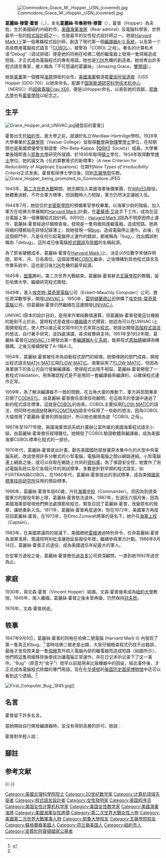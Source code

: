 {{noteTA
|T=zh-hans:格蕾丝·赫柏; zh-hk:格麗絲·賀伯; zh-tw:葛麗絲·霍普;
|1=zh-hans:格蕾丝·穆雷·赫柏; zh-hk:格麗絲·梅莉·賀伯; zh-tw:葛麗絲·穆雷·霍普;
|G1=美國總統
|G2=IT
|G3=美国州份
}}

{{Infobox Military Person
|name=葛麗絲·穆雷·霍普<br />（Grace Murray Hopper）
|born= {{birth date|1906|12|09}}
|died= {{death date and age |1992|01|01|1906|12|09}}
|placeofbirth={{flagicon image|Flag of the United States (1896-1908).svg}} [[美國|美國]][[紐約市|紐約市]]
|placeofdeath={{USA}}[[維吉尼亞州|維吉尼亞州]][[阿靈頓縣_(維吉尼亞州)|阿靈頓縣]]
|placeofburial=
|image=[[File:GraceHopper.jpg|172px]]
|caption=葛麗絲·霍普（Grace Hopper）
|allegiance= 
|serviceyears=1943-1966，1967-1971，1972-1986
|rank= [[准將|准將]]
|branch={{flagicon image|Seal of the United States Department of the Navy.svg}} [[美國海軍|美國海軍]]
|commands=
|awards=[[國防部傑出服役勳章|國防部傑出服役勳章]]<br />{{Link-en|功績勳章 (美國)|Legion of Merit|功績勳章}}<br />{{Link-en|服役有功獎章|Meritorious Service Medal (USA)}}<br />{{Link-en|美國戰役獎章|American Campaign Medal}}<br />[[第二次世界大戰勝利獎章|第二次世界大戰勝利獎章]]<br />[[國防部服役獎章|國防部服役獎章]]<br />[[武装部队预备役奖章|武装部队预备役奖章]]<br />{{Link-en|海軍預備役勳章|Naval Reserve Medal}}
|relations=
|laterwork=
}}

[[File:Commodore_Grace_M._Hopper,_USN_(covered).jpg|thumb]]

'''葛麗絲·穆雷·霍普'''（{{lang-en|Grace Murray Hopper}}，{{bd|1906年|12月9日|1992年|1月1日|catIdx=Hopper, Grace}}），本名'''葛麗絲·布魯斯特·穆雷'''（{{lang-en|Grace Brewster Murray}}），霍普（Hopper）為夫姓，生於美國紐約州紐約市，[[美國海軍|美國海軍]][[准將|准將]]（Rear admiral）及電腦科學家，世界最早一批的[[程式設計師|程式設計師]]之一，也是最早的女性程式設計師之一。她是[[Harvard_Mark_I|Harvard Mark I]]上第一個專職程式設計師，創造了現代第一個[[編譯器|編譯器]][[A-0_系統|A-0 系統]]，以及第一个高级商用電腦程式語言「[[COBOL|COBOL]]」，被譽為「COBOL 之母」。著名的计算机术语“Debug”（调试排错）便是她的同袍在哈佛二號的繼電器上發現一隻飛蛾造成短路，才正式成為電腦程式的專有用語。她也是[[Y2K|Y2K]]危機的創造者。她培育出許多程式語言專家，被人稱為「不可思議的葛麗絲」（Amazing Grace，[[雙關語|雙關語]]）{{efn|Amazing Grace的典故來自於一個著名英文基督教聖詩，中譯為《[[奇異恩典|奇異恩典]]》}}。

她是[[美軍|美軍]]第一個獲得[[准將|准將]]頭銜的女性，[[美國海軍|美國海軍]]驅逐艦[[霍珀号驱逐舰|霍珀号驱逐舰]]（USS Hopper (DDG-70)）以她來命名。配置于[[国家能源研究科学技术机中心|国家能源研究科学技术机中心]]（NERSC）的[[超級電腦|超級電腦]][[Cray_XE6|Cray XE6]]，便是以Hopper命名，以表彰她的貢獻。[[耶魯大學|耶魯大學]]也有[[霍普學院|霍普學院]]以紀念之。

==生平==
[[File:Grace_Hopper_and_UNIVAC.jpg|thumb]]键盘前的霍普]]

霍普出生於[[紐約市|紐約市]]，進大學之前，就讀於私立Wardlaw-Hartridge學校。1928年大學畢業於[[瓦薩學院|瓦薩學院]]（Vassar College）並取得[[數學|數學]]與[[物理|物理]]雙[[學士|學士]]學位，在校期間也是美國資優學生聯誼會（Phi-Beta-Kappa【[[ΦBK|ΦBK]]】Society）成員。大學畢業後隨即進入[[耶魯大學|耶魯大學]]研究所就讀，於1930年取得[[碩士|碩士]]學位，1934年取得數學[[博士|博士]]學位。她的論文為《化約算數等式的新標準》（A new Criterion for Reducibility of Algebraic Equations）在期刊''New Types of Irreducibility Criteria''正式发表。霍普取得博士學位後，回到[[瓦薩學院|瓦薩學院]]任教。
[[File:Grace_Hopper_being_promoted_to_Commodore.JPEG|thumb]]

1943年，[[第二次世界大戰|第二次世界大戰]]期間，她志願加入美國海軍後備軍團，在[[WAVES|WAVES]]服役。她體重過輕，不符合軍方標準，但因戰時人力短缺，軍方仍然決定讓她入伍。

1944年7月，她從位於[[史密斯學院|史密斯學院]]的預備軍官學校畢業。以海軍少尉的階級，加入軍方在哈佛大學展開的[[Harvard_Mark_I|Harvard Mark I]]計劃，在[[霍華德·艾肯|霍華德·艾肯]]手下工作，成為在這台電腦上第一個專職程式設計師。9月9日，[[Harvard_Mark_II|Harvard Mark II]]因為不明原因停止運作，葛麗絲·霍普經過仔細檢查後，發現是一隻飛蛾飛進繼電器，造成短路。她將飛蛾的殘骸貼在研發記錄薄上，說她發現一個[[bug|bug]]，造成電腦停止運作。此後，在這個部門中，凡是任何引起電腦停止運作的錯誤，都被稱為「bug」，找出錯誤則稱為「debug」，這形成日後電腦[[程式錯誤|程式錯誤]]及[[除錯|除錯]]的名稱起源。

為了節省硬體成本，葛麗絲·霍普在[[Harvard_Mark_I|Harvard Mark I]]上，決定以6位數字來儲存時間，即年、月、日各兩位。這個習慣被[[COBOL|COBOL]]繼承，之後傳播到其他程式語言及作業系統中，這也是日後[[Y2K|Y2K]]危機的最早起源。
 
1945年，[[盟軍|盟軍]]勝利，第二次世界大戰結束。葛麗絲·霍普辭去[[瓦薩學院|瓦薩學院]]的教職，留在哈佛大學，繼續研究程式開發。

1949年，進入[[埃克特-莫奇萊電腦|埃克特-莫奇萊電腦]]公司（Eckert–Mauchly Computer）公司，擔任資深數學家，開發[[UNIVAC_I|UNIVAC I]]。1950年，[[雷明頓蘭德公司|雷明頓蘭德公司]]併購了[[埃克特-莫奇萊電腦|埃克特-莫奇萊電腦]]公司，但葛麗絲·霍普仍然繼續在這邊開發[[UNIVAC_I|UNIVAC I]]。

UNIVAC I原本的設計目的，是用來作單純數值運算，但葛麗絲·霍普發覺這台機器的能耐不止於此。當時程式是直接以[[機器碼|機器碼]]方式撰寫，她認為可以在UNIVAC I上面開發程式，使人們以接近英文寫作的方式來寫出[[程式|程式]]。她提出開發[[高階程式語言|高階程式語言]]的想法，自行著手研究，並四處演講，尋求經費與支持。1951年至1952年間，葛麗絲·霍普在[[UNIVAC_I|UNIVAC I]]上開發出第一套[[編譯器|編譯器]][[A-0_系統|A-0 系統]]，能將程式[[原始碼|原始碼]]編譯為機器碼。之後又接續開發了A-1與A-2。

1954年，葛麗絲·霍普被任命為自動程式部門的經理。她領導她的部門成員，開發出程式語言[[MATH-MATIC|MATH-MATIC]]與[[FLOW-MATIC|FLOW-MATIC]]。海軍採用了[[FLOW-MATIC|FLOW-MATIC]]，但因為海軍旗下的各公司自行發展編譯器，使得程式出現不相容。葛麗絲·霍普開發了一套程式Validation，用來確認程式是不是用同一套編譯器來編譯的，以確保程式運作正常。

1959年，為了解決編譯器不一致的問題，在五角大廈的推動下，軍方與民間專家召開了[[CODASYL|CODASYL]]，由葛麗絲·霍普擔任首席技術顧問。在這兩天的會議中通過了新的程式語言標準，這就是[[COBOL|COBOL]]的由來。COBOL主要採用[[FLOW-MATIC|FLOW-MATIC]]的語法，但同時也由[[IBM|IBM]]發展的[[COMTRAN|COMTRAN]]語言中採用了一些新的想法。因為COBOL大幅借用了葛麗絲·霍普的原始設計，所以她也被視為是「COBOL 之母」。

1967年至1977年間，美國海軍資訊系統計畫辦公室所屬的美國海軍程式語言小組，由葛麗絲·霍普擔任經理職位。她開發了COBOL驗證軟體與編譯器，成為美國海軍COBOL標準化程式的一部份。

1970年代，葛麗絲·霍普提出計畫，勸告美國國防部放棄原本集中化的大型中央電腦系統，改成使用許多分散式的小型電腦，電腦與電腦之間以網路連結。小型電腦連上網路之後，就可以存取在網路上共同的[[資料庫|資料庫]]。為了保證安全性，她實作了測試電腦系統以及它各個元件的測試標準，多數是針對早期的程式語言，如FORTRAN與COBOL。在1980年代，葛麗絲·霍普提出的測試標準，成為美國[[國家標準技術研究所|國家標準技術研究所]]採用的預設標準。

1966年，葛麗絲·霍普年屆60歲，升任[[海軍中校|海軍中校]]（Commander）。但因為到達美國軍方的服役年齡上限，葛麗絲·霍普依法退休。1967年，在退伍六個月後，因為美國海軍部發現他們無法處理那些程式，緊急召回了葛麗絲·霍普，改變原有的規章，讓她重新入伍。1971年，葛麗絲·霍普再度退休，但在1972年，美國軍方再度召回葛麗絲·霍普。在1973年，在Elmo Zumwalt將軍的提名下，她升任[[海軍上校|海軍上校]]（Captain）。

1983年，在美國眾議院的提議下，美國總統[[雷根|雷根]]通過特別命令，任命葛麗絲·霍普為海軍准將。眾議院特別批准讓她延長服役年限，繼續參與軍方計劃。1986年8月14日，葛麗絲·霍普正式退役，成為美國退伍年紀最大的軍人。

在從軍方退役之後，葛麗絲·霍普擔任[[迪吉多|迪吉多]]公司資深顧問，一直到她1992年過世為止。

==家庭==
1930年，與文森·霍普（Vincent Hopper）結婚。文森·霍普後來成為[[紐約大學|紐約大學]]教授。1945年，兩人離婚。葛麗絲·霍普之後未曾再婚，仍然保持[[冠夫姓|冠夫姓]]。

1976年，文森·霍普病逝。

==轶事==
1947年9月9日，葛麗絲·霍普的同袍在哈佛二號電腦 (Harvard Mark II) 內發现了第一隻真正的bug。<ref name="bug book">{{cite web|url=http://americanhistory.si.edu/collections/search/object/nmah_334663|title=Log Book With Computer Bug|publisher=The National Museum of American History|accessdate=2015-02-02|language=en|archive-date=2017-03-23|archive-url=https://web.archive.org/web/20170323220950/http://americanhistory.si.edu/collections/search/object/nmah_334663|dead-url=no}}</ref> 當時哈佛二號老是出錯，大家仔細檢查程式仍找不出錯誤，最後才发现原来是一隻[[飛蛾|飛蛾]]意外飛入電腦內部的繼電器而造成短路（如圖所示）。他們把這隻飛蛾移除後便成功讓電腦正常運作，并在日记本中记录下了这一事件。“Bug”（原意为“虫子”）很早以前就用来比喻機器中的瑕疵，經此事件後，才正式成為電腦程式除錯的專門用語。现在在[[华盛顿|华盛顿]]的[[美國國家歷史博物館|美国历史国家博物馆]]中还可以看到这个遗稿。<ref name="bug book" />

[[File:First_Computer_Bug,_1945.jpg|thumb]]]]

==名言==
霍普留下許多名言。

當她開始自行開發編譯器時，並沒有得到高層的許可。她說：{{cquote|請求原諒，總是比得到許可更容易。<br>It's always easier to ask forgiveness than it is to get permission.}}

霍普對年輕人說：{{cquote|停在港口的船很安全，但那不是我們造船的目的。<br/>A ship in port is safe, but that is not what ships are built for.}}

== 腳註 ==
{{notelist}}

== 参考文献 ==
{{Reflist}}

{{-}}
{{Authority control}}

{{DEFAULTSORT:Hopper, Grace}}
[[Category:美國文理科學院院士|Category:美國文理科學院院士]]
[[Category:20世纪数学家|Category:20世纪数学家]]
[[Category:计算机领域先驱者|Category:计算机领域先驱者]]
[[Category:程式語言設計者|Category:程式語言設計者]]
[[Category:女性發明家|Category:女性發明家]]
[[Category:美国程序员|Category:美国程序员]]
[[Category:美国女性计算机科学家|Category:美国女性计算机科学家]]
[[Category:美国女性数学家|Category:美国女性数学家]]
[[Category:美國海軍准將|Category:美國海軍准將]]
[[Category:美國海軍女性將領|Category:美國海軍女性將領]]
[[Category:第二次世界大戰女性人物|Category:第二次世界大戰女性人物]]
[[Category:美國第二次世界大戰軍事人物|Category:美國第二次世界大戰軍事人物]]
[[Category:耶魯大學校友|Category:耶魯大學校友]]
[[Category:瓦薩學院校友|Category:瓦薩學院校友]]
[[Category:蘇格蘭裔美國人|Category:蘇格蘭裔美國人]]
[[Category:荷兰裔美国人|Category:荷兰裔美国人]]
[[Category:紐約市人|Category:紐約市人]]
[[Category:安葬於阿靈頓國家公墓者|Category:安葬於阿靈頓國家公墓者]]